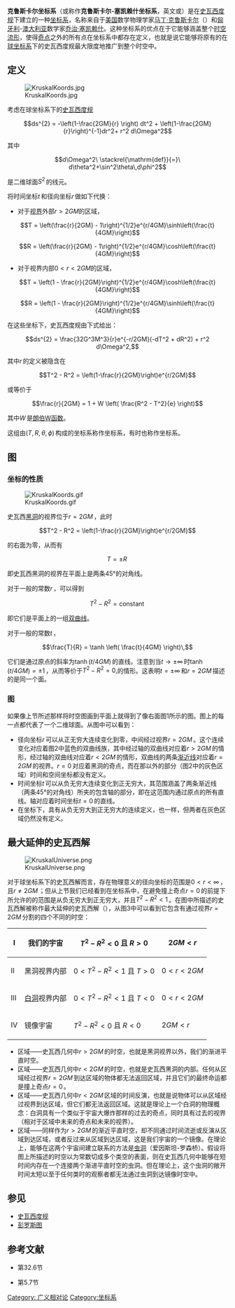 {{noteTA
|G1=物理学
}}

'''克鲁斯卡尔坐标系'''（或称作'''克鲁斯卡尔-塞凯赖什坐标系'''，英文'''{{lang|en|Kruskal coordinates}}'''或'''{{lang|en|Kruskal-Szekeres coordinates}}'''）是在[[史瓦西度规|史瓦西度规]]下建立的一种[[坐标系|坐标系]]，名称来自于[[美国|美国]]数学物理学家[[马丁·克鲁斯卡尔|马丁·克鲁斯卡尔]]（{{lang|en|Martin Kruskal}}）和[[匈牙利|匈牙利]]-[[澳大利亚|澳大利亚]]数学家[[乔治·塞凯赖什|乔治·塞凯赖什]]。这种坐标系的优点在于它能够涵盖整个[[时空|时空]][[流形|流形]]，使得[[奇点|奇点]]之外的所有点在坐标系中都存在定义，也就是说它能够将原有的在[[球坐标系|球坐标系]]下的史瓦西度规最大限度地推广到整个时空中。

== 定义 ==
[[File:KruskalKoords.jpg|thumb]]

考虑在球坐标系下的[[史瓦西度规|史瓦西度规]]

:<math>ds^{2} = -\left(1-\frac{2GM}{r} \right) dt^2 + \left(1-\frac{2GM}{r}\right)^{-1}dr^2+ r^2 d\Omega^2</math>

其中

:<math>d\Omega^2\ \stackrel{\mathrm{def}}{=}\  d\theta^2+\sin^2\theta\,d\phi^2</math>

是二维球面<math>S^2\,</math>的线元。

将时间坐标<math>t\,</math>和径向坐标<math>r\,</math>做如下代换：

*对于[[视界|视界]]外部<math>r>2GM</math>的区域，
:<math>T = \left(\frac{r}{2GM} - 1\right)^{1/2}e^{r/4GM}\sinh\left(\frac{t}{4GM}\right)</math>
:<math>R = \left(\frac{r}{2GM} - 1\right)^{1/2}e^{r/4GM}\cosh\left(\frac{t}{4GM}\right)</math>

*对于视界内部<math>0<r<2GM</math>的区域，
:<math>T = \left(1 - \frac{r}{2GM}\right)^{1/2}e^{r/4GM}\cosh\left(\frac{t}{4GM}\right)</math>
:<math>R = \left(1 - \frac{r}{2GM}\right)^{1/2}e^{r/4GM}\sinh\left(\frac{t}{4GM}\right)</math>

在这些坐标下，史瓦西度规由下式给出：

:<math>ds^{2} = \frac{32G^3M^3}{r}e^{-r/2GM}(-dT^2 + dR^2) + r^2 d\Omega^2,</math>

其中<math>r\,</math>的定义被隐含在

:<math>T^2 - R^2 = \left(1-\frac{r}{2GM}\right)e^{r/2GM}</math>

或等价于

:<math>\frac{r}{2GM} = 1 + W \left( \frac{R^2 - T^2}{e} \right)</math>

其中<math>W\,</math>是[[朗伯W函数|朗伯W函数]]。

这组由<math>\left( T, R, \theta, \phi \right)\,</math>构成的坐标系称作{{lang|en|Kruskal}}坐标系，有时也称作{{lang|en|Kruskal-Szekeres}}坐标系。

== {{lang|en|Kruskal}}图 ==
=== {{lang|en|Kruskal}}坐标的性质 ===
[[File:KruskalKoords.gif|thumb]]

史瓦西[[黑洞|黑洞]]的视界位于<math>r = 2GM\,</math>，此时

:<math>T^2 - R^2 = \left(1-\frac{r}{2GM}\right)e^{r/2GM}</math>

的右面为零，从而有

:<math>T = \pm R\,</math>

即史瓦西黑洞的视界在{{lang|en|T-R}}平面上是两条45°的对角线。

对于一般的常数<math>r\,</math>，可以得到

:<math>T^2 - R^2 = \text{constant}\,</math>

即它们是{{lang|en|T-R}}平面上的一组[[双曲线|双曲线]]。

对于一般的常数<math>t\,</math>，

:<math>\frac{T}{R} = \tanh \left( \frac{t}{4GM} \right)\,</math>

它们是通过原点的斜率为<math>\tanh(t/4GM)\,</math>的直线。注意到当<math>t \rightarrow \pm \infty\,</math>时<math>\tanh(t/4GM) = \pm 1\,</math>，从而等价于<math>T^2 - R^2 = 0,</math>的情形。这表明<math>t = \pm \infty\,</math>和<math>r = 2GM\,</math>描述的是同一个面。

=== {{lang|en|Kruskal}}图 ===
如果像上节所述那样将时空图画到{{lang|en|T-R}}平面上就得到了像右面图1所示的{{lang|en|Kruskal}}图。{{lang|en|Kruskal}}图上的每一点都代表了一个二维球面。从图中可以看到：

*径向坐标<math>r\,</math>可以从正无穷大连续变化到零，中间经过视界<math>r = 2GM\,</math>。这个连续变化对应着图2中蓝色的双曲线族，其中经过{{lang|en|R}}轴的双曲线对应着<math>r > 2GM\,</math>的情形，经过{{lang|en|T}}轴的双曲线对应着<math>r < 2GM\,</math>的情形，双曲线的两条[[渐近线|渐近线]]对应着<math>r = 2GM\,</math>的视界。<math>r=0\,</math>对应着黑洞的奇点，而在那以外的部分（图2中的灰色区域）时间和空间坐标都没有定义。
*时间坐标<math>t\,</math>可以从负无穷大连续变化到正无穷大，其范围涵盖了两条渐近线（两条45°的对角线）所夹的包含{{lang|en|R}}轴的部分，即在这范围内通过原点的所有直线。{{lang|en|R}}轴对应着时间坐标<math>t=0\,</math>的直线。
*在{{lang|en|Kruskal}}坐标下，{{lang|en|R}}具有从负无穷大到正无穷大的连续定义，{{lang|en|T}}也一样，但两者在灰色区域仍然没有定义。

== 最大延伸的史瓦西解 ==
[[File:KruskalUniverse.png|thumb]]

对于球坐标系下的史瓦西解而言，存在物理意义的径向坐标的范围是<math>0<r<\infty\,</math>，且<math>r\ne 2GM\,</math>；但从上节我们已经看到在{{lang|en|Kruskal}}坐标系中，在避免撞上奇点<math>r=0\,</math>的前提下所允许的{{lang|en|R}}的范围是从负无穷大到正无穷大，并且<math>T^2 - R^2 < 1\,</math>。在{{lang|en|Kruskal}}图中所描述的史瓦西解被称作最大延伸的史瓦西解（{{lang|en|Maximally Extended Schwarzchild Solution}}），从图3中可以看到它包含有通过视界<math>r=2GM\,</math>分割的四个不同的时空：

{| class="wikitable" style="margin: auto"
|-
! I
| 我们的宇宙 || <math>T^2 - R^2 < 0</math> 且 <math>R > 0</math> || <math>2GM < r</math>
|-
! II
| 黑洞视界内部 || <math>0 < T^2 - R^2 < 1</math> 且 <math>T > 0</math> || <math>0 < r < 2GM</math>
|-
! III
| [[白洞|白洞]]视界内部 || <math>0 < T^2 - R^2 < 1</math> 且 <math>T < 0</math> || <math>0 < r < 2GM</math>
|-
! IV
| 镜像宇宙 || <math>T^2 - R^2 < 0</math> 且 <math>R < 0</math> || <math>2GM < r</math>

|}

*区域{{lang|en|I}}——史瓦西几何中<math>r>2GM\,</math>的时空，也就是黑洞视界以外，我们的渐进平直时空。
*区域{{lang|en|II}}——史瓦西几何中<math>r<2GM\,</math>的时空，也就是史瓦西黑洞的内部。任何从区域{{lang|en|I}}经过视界<math>r=2GM\,</math>到达区域{{lang|en|II}}的物体都无法返回区域{{lang|en|I}}，并且它们的最终命运都是撞上奇点<math>r=0\,</math>。
*区域{{lang|en|III}}——史瓦西几何中<math>r<2GM\,</math>区域的时间反演，也就是说物体可以从区域{{lang|en|III}}经过视界到达区域{{lang|en|I}}，但它们都无法返回区域{{lang|en|III}}。这就是理论上一个白洞的物理概念：白洞具有一个类似于宇宙大爆炸那样的过去的奇点，同时具有过去的视界（相对于区域{{lang|en|II}}中未来的奇点和未来的视界）。
*区域{{lang|en|IV}}——同样作为<math>r>2GM\,</math>的渐近平直时空，却不同通过时间流逝或反演从区域{{lang|en|I}}到达区域{{lang|en|IV}}，或者反过来从区域{{lang|en|IV}}到达区域{{lang|en|I}}，这是我们宇宙的一个镜像。在理论上，能够在这两个宇宙间建立联系的方法是[[虫洞|虫洞]]（爱因斯坦-罗森桥）。假设将{{lang|en|Kruskal}}图上所描述的时空以{{lang|en|T}}为常数切成多个类空的表面，则在史瓦西几何中能够在短时间内存在一个连接两个渐进平直时空的虫洞。但在理论上，这个虫洞的敞开时间太短以至于任何类时的观察者都无法通过虫洞到达镜像时空中。

== 参见 ==
*[[史瓦西度规|史瓦西度规]]
*[[彭罗斯图|彭罗斯图]]

== 参考文献 ==
* {{lang|en|{{cite book | language = en| title=Gravitation | last = Misner, Thorne, Wheeler | date=1973 | publisher = W H Freeman and Company| id=ISBN 0-7167-0344-0}}}} 第32.6节
*{{lang|en|{{cite book | language = en| author= Sean M. Carroll| title= Spacetime and Geometry: An Introduction to General Relativity (Hardcover)|year = 2003 | publisher= Benjamin Cummings| isbn= 978-0805387322}}}} 第5.7节

[[Category:_广义相对论|Category: 广义相对论]]
[[Category:坐标系|Category:坐标系]]